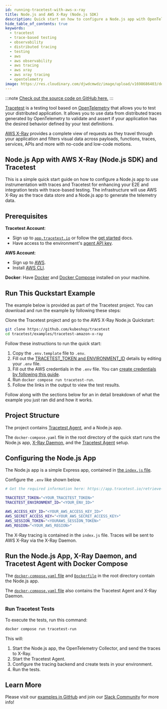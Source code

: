 ```yaml
---
id: running-tracetest-with-aws-x-ray
title: Node.js and AWS X-Ray (Node.js SDK)
description: Quick start on how to configure a Node.js app with OpenTelemetry traces, AWS X-Ray as a trace data store, and Tracetest for enhancing your E2E and integration tests with trace-based testing.
hide_table_of_contents: true
keywords:
  - tracetest
  - trace-based testing
  - observability
  - distributed tracing
  - testing
  - aws
  - aws observability
  - aws tracing
  - aws xray
  - aws xray tracing
  - opentelemetry
image: https://res.cloudinary.com/djwdcmwdz/image/upload/v1698686403/docs/Blog_Thumbnail_14_rsvkmo.jpg
---
```


:::note
[Check out the source code on GitHub here.](https://github.com/kubeshop/tracetest/tree/main/examples/tracetest-amazon-x-ray)
:::

[Tracetest](https://tracetest.io/) is a testing tool based on [OpenTelemetry](https://opentelemetry.io/) that allows you to test your distributed application. It allows you to use data from distributed traces generated by OpenTelemetry to validate and assert if your application has the desired behavior defined by your test definitions.

[AWS X-Ray](https://aws.amazon.com/xray/) provides a complete view of requests as they travel through your application and filters visual data across payloads, functions, traces, services, APIs and more with no-code and low-code motions.

## Node.js App with AWS X-Ray (Node.js SDK) and Tracetest

This is a simple quick start guide on how to configure a Node.js app to use instrumentation with traces and Tracetest for enhancing your E2E and integration tests with trace-based testing. The infrastructure will use AWS X-Ray as the trace data store and a Node.js app to generate the telemetry data.

## Prerequisites

**Tracetest Account**:

- Sign up to [`app.tracetest.io`](https://app.tracetest.io) or follow the [get started](/getting-started/installation) docs.
- Have access to the environment's [agent API key](https://app.tracetest.io/retrieve-token).

**AWS Account**:

- Sign up to [AWS](https://aws.amazon.com/).
- Install [AWS CLI](https://docs.aws.amazon.com/cli/latest/userguide/getting-started-install.html).

**Docker**: Have [Docker](https://docs.docker.com/get-docker/) and [Docker Compose](https://docs.docker.com/compose/install/) installed on your machine.

## Run This Quckstart Example

The example below is provided as part of the Tracetest project. You can download and run the example by following these steps:

Clone the Tracetest project and go to the AWS X-Ray Node.js Quickstart:

```bash
git clone https://github.com/kubeshop/tracetest
cd tracetest/examples/tracetest-amazon-x-ray
```

Follow these instructions to run the quick start:

1. Copy the `.env.template` file to `.env`.
2. Fill out the [TRACETEST_TOKEN and ENVIRONMENT_ID](https://app.tracetest.io/retrieve-token) details by editing your `.env` file.
3. Fill out the AWS credentials in the `.env` file. You can [create credentials by following this guide](/configuration/connecting-to-data-stores/awsxray).
4. Run `docker compose run tracetest-run`.
5. Follow the links in the output to view the test results.

Follow along with the sections below for an in detail breakdown of what the example you just ran did and how it works.

## Project Structure

The project contains [Tracetest Agent](/getting-started/installation#install-the-tracetest-agent), and a Node.js app.

The `docker-compose.yaml` file in the root directory of the quick start runs the Node.js app, [X-Ray Daemon](https://docs.aws.amazon.com/xray/latest/devguide/xray-daemon.html), and the [Tracetest Agent](/concepts/agent) setup.

## Configuring the Node.js App

The Node.js app is a simple Express app, contained in [the `index.js` file](https://github.com/kubeshop/tracetest/blob/main/examples/tracetest-amazon-x-ray/src/index.js).

Configure the `.env` like shown below.

```bash
# Get the required information here: https://app.tracetest.io/retrieve-token

TRACETEST_TOKEN="<YOUR_TRACETEST_TOKEN>"
TRACETEST_ENVIRONMENT_ID="<YOUR_ENV_ID>"

AWS_ACCESS_KEY_ID="<YOUR_AWS_ACCESS_KEY_ID>"
AWS_SECRET_ACCESS_KEY="<YOUR_AWS_SECRET_ACCESS_KEY>"
AWS_SESSION_TOKEN="<YOURAWS_SESSION_TOKEN>"
AWS_REGION="<YOUR_AWS_REGION>"
```

The X-Ray tracing is contained in the `index.js` file. Traces will be sent to AWS X-Ray via the X-Ray Daemon.

## Run the Node.js App, X-Ray Daemon, and Tracetest Agent with Docker Compose

The [`docker-compose.yaml` file](https://github.com/kubeshop/tracetest/blob/main/examples/tracetest-amazon-x-ray/docker-compose.yaml) and [`Dockerfile`](https://github.com/kubeshop/tracetest/blob/main/examples/tracetest-amazon-x-ray/Dockerfile) in the root directory contain the Node.js app.

The [`docker-compose.yaml` file](https://github.com/kubeshop/tracetest/blob/main/examples/tracetest-amazon-x-ray/docker-compose.yaml) also contains the Tracetest Agent and X-Ray Daemon.

### Run Tracetest Tests

To execute the tests, run this command:

```bash
docker compose run tracetest-run
```

This will:
1. Start the Node.js app, the OpenTelemetry Collector, and send the traces to X-Ray.
2. Start the Tracetest Agent.
3. Configure the tracing backend and create tests in your environment.
4. Run the tests.

## Learn More

Please visit our [examples in GitHub](https://github.com/kubeshop/tracetest/tree/main/examples) and join our [Slack Community](https://dub.sh/tracetest-community) for more info!
